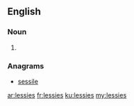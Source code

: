 ==English==

===Noun===
{{head|en|noun plural form}}

# {{plural of|lessie|lang=en}}

===Anagrams===
* [[sessile#English|sessile]]

[[ar:lessies]]
[[fr:lessies]]
[[ku:lessies]]
[[my:lessies]]